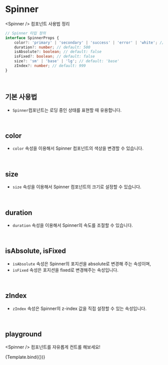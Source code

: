 
<Meta title="components/Spinner" component={Spinner} />


# Spinner

&lt;Spinner /&gt; 컴포넌트 사용법 정리

```ts
// Spinner 타입 정의
interface SpinnerProps {
	color?: 'primary' | 'secondary' | 'success' | 'error' | 'white'; // default: 'primary'
	duration?: number; // default: 500
	isAbsolute?: boolean; // default: false
	isFixed?: boolean; // default: false
	size?: 'sm' | 'base' | 'lg'; // default: 'base'
	zIndex?: number; // default: 999
}
```
<br />

## 기본 사용법

- `Spinner`컴포넌트는 로딩 중인 상태를 표현할 때 유용합니다.

<Canvas>
	<Story name="basic">
		<Spinner />
	</Story>
</Canvas>

<br />

## color

- `color` 속성을 이용해서 Spinner 컴포넌트의 색상을 변경할 수 있습니다.

<Canvas>
	<Story name="color">
		<Spinner color="primary" />
		<Spinner color="secondary" />
		<Spinner color="success" />
		<Spinner color="error" />
		<div style={{ background: '#333', padding: '8px' }}>
			<Spinner color="white" />
		</div>
	</Story>
</Canvas>

<br />

## size

- `size` 속성을 이용해서 Spinner 컴포넌트의 크기로 설정할 수 있습니다.

<Canvas>
	<Story name="size">
		<Spinner size="sm" />
		<Spinner size="base" />
		<Spinner size="lg" />
	</Story>
</Canvas>

<br />

## duration

- `duration` 속성을 이용해서 Spinner의 속도를 조절할 수 있습니다.

<Canvas>
	<Story name="duration">
		<Spinner duration={200} />
		<Spinner duration={300} />
		<Spinner duration={1000} />
		<Spinner duration={7000} />
		<Spinner duration={10000} />
	</Story>
</Canvas>

<br />

## isAbsolute, isFixed

- `isAbsolute` 속성은 Spinner의 포지션을 absolute로 변경해 주는 속성이며,
- `isFixed` 속성은 포지션을 fixed로 변경해주는 속성입니다.

<Canvas>
	<Story name="isAbsolute, isFixed">
		<Spinner isAbsolute />
	</Story>
</Canvas>

<br />

## zIndex

- `zIndex` 속성은 Spinner의 z-index 값을 직접 설정할 수 있는 속성입니다.

<Canvas>
	<Story name="zIndex">
		<Spinner zIndex={1} />
		<Spinner zIndex={10} />
		<Spinner zIndex={100} />
		<Spinner zIndex={999} />
	</Story>
</Canvas>

<br />

## playground

&lt;Spinner /&gt; 컴포넌트를 자유롭게 컨트롤 해보세요!

<Canvas>
	<Story
		name="playground"
		argTypes={{
			className: {
				table: {
					disable: true
				}
			},
			style: {
				table: {
					disable: true
				}
			}
		}}
	>
		{Template.bind({})}
	</Story>
</Canvas>

<ArgsTable story="playground" />
